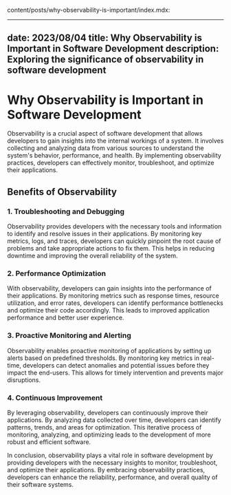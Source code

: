 content/posts/why-observability-is-important/index.mdx:

---
date: 2023/08/04
title: Why Observability is Important in Software Development
description: Exploring the significance of observability in software development
---

# Why Observability is Important in Software Development

Observability is a crucial aspect of software development that allows developers to gain insights into the internal workings of a system. It involves collecting and analyzing data from various sources to understand the system's behavior, performance, and health. By implementing observability practices, developers can effectively monitor, troubleshoot, and optimize their applications.

## Benefits of Observability

### 1. Troubleshooting and Debugging

Observability provides developers with the necessary tools and information to identify and resolve issues in their applications. By monitoring key metrics, logs, and traces, developers can quickly pinpoint the root cause of problems and take appropriate actions to fix them. This helps in reducing downtime and improving the overall reliability of the system.

### 2. Performance Optimization

With observability, developers can gain insights into the performance of their applications. By monitoring metrics such as response times, resource utilization, and error rates, developers can identify performance bottlenecks and optimize their code accordingly. This leads to improved application performance and better user experience.

### 3. Proactive Monitoring and Alerting

Observability enables proactive monitoring of applications by setting up alerts based on predefined thresholds. By monitoring key metrics in real-time, developers can detect anomalies and potential issues before they impact the end-users. This allows for timely intervention and prevents major disruptions.

### 4. Continuous Improvement

By leveraging observability, developers can continuously improve their applications. By analyzing data collected over time, developers can identify patterns, trends, and areas for optimization. This iterative process of monitoring, analyzing, and optimizing leads to the development of more robust and efficient software.

In conclusion, observability plays a vital role in software development by providing developers with the necessary insights to monitor, troubleshoot, and optimize their applications. By embracing observability practices, developers can enhance the reliability, performance, and overall quality of their software systems.
